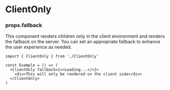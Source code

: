 # ClientOnly

### props.fallback

This component renders children only in the client environment and renders the fallback on the server. You can set an appropriate fallback to enhance the user experience as needed.

```tsx /fallback/
import { ClientOnly } from './ClientOnly'

const Example = () => (
  <ClientOnly fallback={<>Loading...</>}>
    <div>This will only be rendered on the client side</div>
  </ClientOnly>
)
```
